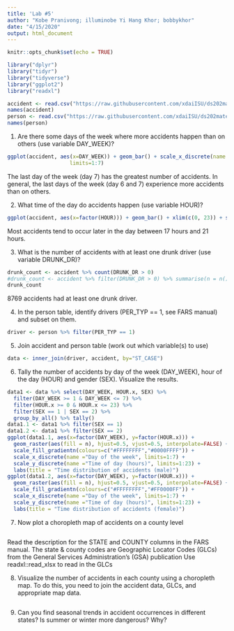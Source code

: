 ```yaml
---
title: 'Lab #5'
author: "Kobe Pranivong; illuminobe Yi Hang Khor; bobbykhor"
date: "4/15/2020"
output: html_document
---
```


```r
knitr::opts_chunk$set(echo = TRUE)

library("dplyr")
library("tidyr")
library("tidyverse")
library("ggplot2")
library("readxl")
```

```r
accident <- read.csv("https://raw.githubusercontent.com/xdaiISU/ds202materials/master/hwlabs/fars2017/accident.csv", stringsAsFactors = FALSE)
names(accident)
person <- read.csv("https://raw.githubusercontent.com/xdaiISU/ds202materials/master/hwlabs/fars2017/person.csv", stringsAsFactors = FALSE)
names(person)
```

1. Are there some days of the week where more accidents happen than on others (use variable DAY_WEEK)?
```r
ggplot(accident, aes(x=DAY_WEEK)) + geom_bar() + scale_x_discrete(name ="Day of the week", 
                    limits=1:7)
```

The last day of the week (day 7) has the greatest number of accidents. In general, the last days of the week (day 6 and 7) experience more accidents than on others.

2. What time of the day do accidents happen (use variable HOUR)?
```r
ggplot(accident, aes(x=factor(HOUR))) + geom_bar() + xlim(c(0, 23)) + scale_x_discrete(name ="Time of day (hours)", limits=1:23)
```

Most accidents tend to occur later in the day between 17 hours and 21 hours.

3. What is the number of accidents with at least one drunk driver (use variable DRUNK_DR)?
```r
drunk_count <- accident %>% count(DRUNK_DR > 0)
#drunk_count <- accident %>% filter(DRUNK_DR > 0) %>% summarise(n = n())
drunk_count
```

8769 accidents had at least one drunk driver.

4. In the person table, identify drivers (PER_TYP == 1, see FARS manual) and subset on them.
```r
driver <- person %>% filter(PER_TYP == 1)
```

5. Join accident and person table (work out which variable(s) to use)
```r
data <- inner_join(driver, accident, by="ST_CASE")
```

6. Tally the number of accidents by day of the week (DAY_WEEK), hour of the day (HOUR) and gender (SEX). Visualize the results.
```r
data1 <- data %>% select(DAY_WEEK, HOUR.x, SEX) %>%
  filter(DAY_WEEK >= 1 & DAY_WEEK <= 7) %>% 
  filter(HOUR.x >= 0 & HOUR.x <= 23) %>% 
  filter(SEX == 1 | SEX == 2) %>% 
  group_by_all() %>% tally()
data1.1 <- data1 %>% filter(SEX == 1)
data1.2 <- data1 %>% filter(SEX == 2)
ggplot(data1.1, aes(x=factor(DAY_WEEK), y=factor(HOUR.x))) + 
  geom_raster(aes(fill = n), hjust=0.5, vjust=0.5, interpolate=FALSE) + 
  scale_fill_gradientn(colours=c("#FFFFFFFF","#0000FFFF")) +
  scale_x_discrete(name ="Day of the week", limits=1:7) + 
  scale_y_discrete(name ="Time of day (hours)", limits=1:23) +
  labs(title = "Time distribution of accidents (male)")
ggplot(data1.2, aes(x=factor(DAY_WEEK), y=factor(HOUR.x))) + 
  geom_raster(aes(fill = n), hjust=0.5, vjust=0.5, interpolate=FALSE) + 
  scale_fill_gradientn(colours=c("#FFFFFFFF","#FF0000FF")) +
  scale_x_discrete(name ="Day of the week", limits=1:7) + 
  scale_y_discrete(name ="Time of day (hours)", limits=1:23) +
  labs(title = "Time distribution of accidents (female)")
```

7. Now plot a choropleth map of accidents on a county level
```r

```

Read the description for the STATE and COUNTY columns in the FARS manual. The state & county codes are Geographic Locator Codes (GLCs) from the General Services Administration’s (GSA) publication
Use readxl::read_xlsx to read in the GLCs

8. Visualize the number of accidents in each county using a choropleth map. To do this, you need to join the accident data, GLCs, and appropriate map data.
```r

```

9. Can you find seasonal trends in accident occurrences in different states? Is summer or winter more dangerous? Why?
```r

```